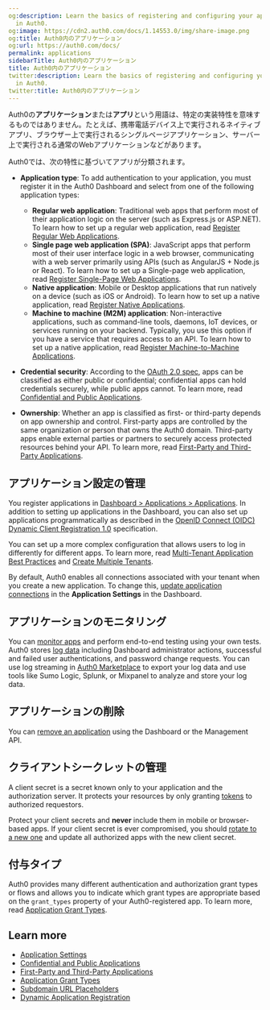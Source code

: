 ```yaml
---
og:description: Learn the basics of registering and configuring your applications
  in Auth0.
og:image: https://cdn2.auth0.com/docs/1.14553.0/img/share-image.png
og:title: Auth0内のアプリケーション
og:url: https://auth0.com/docs/
permalink: applications
sidebarTitle: Auth0内のアプリケーション
title: Auth0内のアプリケーション
twitter:description: Learn the basics of registering and configuring your applications
  in Auth0.
twitter:title: Auth0内のアプリケーション
---
```


Auth0の**アプリケーション**または**アプリ**という用語は、特定の実装特性を意味するものではありません。たとえば、携帯電話デバイス上で実行されるネイティブアプリ、ブラウザー上で実行されるシングルページアプリケーション、サーバー上で実行される通常のWebアプリケーションなどがあります。

Auth0では、次の特性に基づいてアプリが分類されます。

* **Application type**: To add authentication to your application, you must register it in the <Tooltip tip="Auth0 Dashboard: Auth0's main product to configure your services." cta="View Glossary" href="/docs/glossary?term=Auth0+Dashboard">Auth0 Dashboard</Tooltip> and select from one of the following application types:

  + **Regular web application**: Traditional web apps that perform most of their application logic on the server (such as Express.js or ASP.NET). To learn how to set up a regular web application, read [Register Regular Web Applications](/docs/get-started/auth0-overview/create-applications/regular-web-apps).
  + **Single page web application (SPA)**: JavaScript apps that perform most of their user interface logic in a web browser, communicating with a web server primarily using APIs (such as AngularJS + Node.js or React). To learn how to set up a Single-page web application, read [Register Single-Page Web Applications](/docs/get-started/auth0-overview/create-applications/single-page-web-apps).
  + **Native application**: Mobile or Desktop applications that run natively on a device (such as iOS or Android). To learn how to set up a native application, read [Register Native Applications](/docs/get-started/auth0-overview/create-applications/native-apps).
  + **Machine to machine (M2M) application**: Non-interactive applications, such as command-line tools, daemons, IoT devices, or services running on your backend. Typically, you use this option if you have a service that requires access to an API. To learn how to set up a native application, read [Register Machine-to-Machine Applications](/docs/get-started/auth0-overview/create-applications/machine-to-machine-apps).
* **Credential security**: According to the [OAuth 2.0 spec](https://tools.ietf.org/html/rfc6749#section-2.1), apps can be classified as either public or confidential; confidential apps can hold credentials securely, while public apps cannot. To learn more, read [Confidential and Public Applications](/docs/get-started/applications/confidential-and-public-applications).
* **Ownership**: Whether an app is classified as first- or third-party depends on app ownership and control. First-party apps are controlled by the same organization or person that owns the Auth0 domain. Third-party apps enable external parties or partners to securely access protected resources behind your API. To learn more, read [First-Party and Third-Party Applications](/docs/get-started/applications/confidential-and-public-applications/first-party-and-third-party-applications).

## アプリケーション設定の管理

You register applications in [Dashboard > Applications > Applications](https://manage.auth0.com/#/applications/{yourClientId}/settings). In addition to setting up applications in the Dashboard, you can also set up applications programmatically as described in the [OpenID Connect (OIDC) Dynamic Client Registration 1.0](https://openid.net/specs/openid-connect-registration-1_0.html)  specification.

You can set up a more complex configuration that allows users to log in differently for different apps. To learn more, read [Multi-Tenant Application Best Practices](/docs/get-started/auth0-overview/create-tenants/multi-tenant-apps-best-practices) and [Create Multiple Tenants](/docs/get-started/auth0-overview/create-tenants/create-multiple-tenants).

By default, Auth0 enables all connections associated with your tenant when you create a new application. To change this, [update application connections](/docs/get-started/applications/update-application-connections) in the **Application Settings** in the Dashboard.

## アプリケーションのモニタリング

You can [monitor apps](/docs/deploy-monitor/monitor/monitor-applications) and perform end-to-end testing using your own tests. Auth0 stores [log data](/docs/deploy-monitor/logs) including Dashboard administrator actions, successful and failed user authentications, and password change requests. You can use log streaming in [Auth0 Marketplace](https://marketplace.auth0.com/features/log-streaming) to export your log data and use tools like Sumo Logic, Splunk, or Mixpanel to analyze and store your log data.

## アプリケーションの削除

You can [remove an application](/docs/get-started/applications/remove-applications) using the Dashboard or the <Tooltip tip="Management API: A product to allow customers to perform administrative tasks." cta="View Glossary" href="/docs/glossary?term=Management+API">Management API</Tooltip>.

## クライアントシークレットの管理

A <Tooltip tip="Authorization Server: Centralized server that contributes to defining the boundaries of a user’s access. For example, your authorization server can control the data, tasks, and features available to a user." cta="View Glossary" href="/docs/glossary?term=client+secret">client secret</Tooltip> is a secret known only to your application and the <Tooltip tip="Client Secret: Secret used by a client (application) to authenticate with the Authorization Server; it should be known to only the client and the Authorization Server and must be sufficiently random to not be guessable." cta="View Glossary" href="/docs/glossary?term=authorization+server">authorization server</Tooltip>. It protects your resources by only granting [tokens](/docs/secure/tokens) to authorized requestors.

Protect your client secrets and **never** include them in mobile or browser-based apps. If your client secret is ever compromised, you should [rotate to a new one](/docs/get-started/applications/rotate-client-secret) and update all authorized apps with the new client secret.

## 付与タイプ

Auth0 provides many different authentication and authorization grant types or flows and allows you to indicate which grant types are appropriate based on the `grant_types` property of your Auth0-registered app. To learn more, read [Application Grant Types](/docs/get-started/applications/application-grant-types).

## Learn more

* [Application Settings](/docs/get-started/applications/application-settings)
* [Confidential and Public Applications](/docs/get-started/applications/confidential-and-public-applications)
* [First-Party and Third-Party Applications](/docs/get-started/applications/confidential-and-public-applications/first-party-and-third-party-applications)
* [Application Grant Types](/docs/get-started/applications/application-grant-types)
* [Subdomain URL Placeholders](/docs/get-started/applications/wildcards-for-subdomains)
* [Dynamic Application Registration](/docs/get-started/applications/dynamic-client-registration)